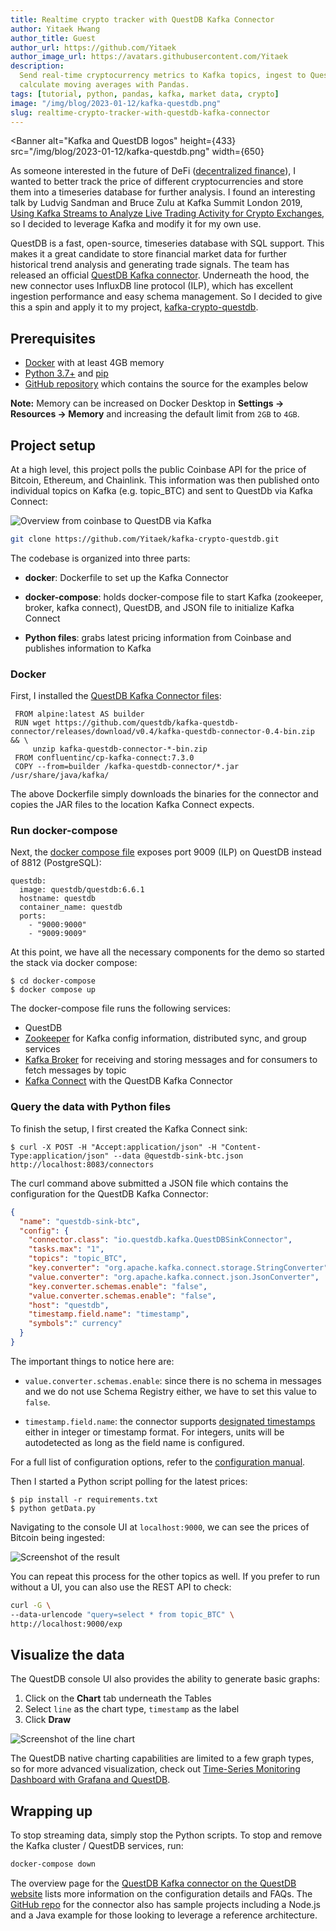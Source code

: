 ```yaml
---
title: Realtime crypto tracker with QuestDB Kafka Connector
author: Yitaek Hwang
author_title: Guest
author_url: https://github.com/Yitaek
author_image_url: https://avatars.githubusercontent.com/Yitaek
description:
  Send real-time cryptocurrency metrics to Kafka topics, ingest to QuestDB, and
  calculate moving averages with Pandas.
tags: [tutorial, python, pandas, kafka, market data, crypto]
image: "/img/blog/2023-01-12/kafka-questdb.png"
slug: realtime-crypto-tracker-with-questdb-kafka-connector
---
```



<Banner
  alt="Kafka and QuestDB logos"
  height={433}
  src="/img/blog/2023-01-12/kafka-questdb.png"
  width={650}
></Banner>

As someone interested in the future of DeFi
([decentralized finance](https://yitaek.medium.com/intro-to-defi-b4ab2ec0f156)),
I wanted to better track the price of different cryptocurrencies and store them
into a timeseries database for further analysis. I found an interesting talk by
Ludvig Sandman and Bruce Zulu at Kafka Summit London 2019,
[Using Kafka Streams to Analyze Live Trading Activity for Crypto Exchanges](https://www.confluent.io/kafka-summit-lon19/using-kafka-streams-analyze-trading-crypto-exchanges/),
so I decided to leverage Kafka and modify it for my own use.

QuestDB is a fast, open-source, timeseries database with SQL support. This makes
it a great candidate to store financial market data for further historical trend
analysis and generating trade signals. The team has released an official
[QuestDB Kafka connector](/docs/third-party-tools/kafka/questdb-kafka/).
Underneath the hood, the new connector uses InfluxDB line protocol (ILP), which
has excellent ingestion performance and easy schema management. So I decided to
give this a spin and apply it to my project,
[kafka-crypto-questdb](https://github.com/Yitaek/kafka-crypto-questdb).

## Prerequisites

- [Docker](https://docs.docker.com/get-docker/) with at least 4GB memory
- [Python 3.7+](https://www.python.org/downloads/) and
  [pip](https://pypi.org/project/pip/)
- [GitHub repository](https://github.com/Yitaek/kafka-crypto-questdb) which
  contains the source for the examples below

**Note:** Memory can be increased on Docker Desktop in **Settings -> Resources
-> Memory** and increasing the default limit from `2GB` to `4GB`.

## Project setup

At a high level, this project polls the public Coinbase API for the price of
Bitcoin, Ethereum, and Chainlink. This information was then published onto
individual topics on Kafka (e.g. topic_BTC) and sent to QuestDb via Kafka
Connect:

![Overview from coinbase to QuestDB via Kafka](/img/blog/2023-01-12/overview.png)

```bash
git clone https://github.com/Yitaek/kafka-crypto-questdb.git
```

The codebase is organized into three parts:

- **docker**: Dockerfile to set up the Kafka Connector

- **docker-compose**: holds docker-compose file to start Kafka (zookeeper,
  broker, kafka connect), QuestDB, and JSON file to initialize Kafka Connect

- **Python files**: grabs latest pricing information from Coinbase and publishes
  information to Kafka

### Docker

First, I installed the
[QuestDB Kafka Connector files](https://github.com/Yitaek/kafka-crypto-questdb/blob/main/docker/Dockerfile):

```
 FROM alpine:latest AS builder
 RUN wget https://github.com/questdb/kafka-questdb-connector/releases/download/v0.4/kafka-questdb-connector-0.4-bin.zip && \
     unzip kafka-questdb-connector-*-bin.zip
 FROM confluentinc/cp-kafka-connect:7.3.0
 COPY --from=builder /kafka-questdb-connector/*.jar /usr/share/java/kafka/
```

The above Dockerfile simply downloads the binaries for the connector and copies
the JAR files to the location Kafka Connect expects.

### Run docker-compose

Next, the
[docker compose file](https://github.com/Yitaek/kafka-crypto-questdb/blob/main/docker-compose/docker-compose.yml)
exposes port 9009 (ILP) on QuestDB instead of 8812 (PostgreSQL):

```
questdb:
  image: questdb/questdb:6.6.1
  hostname: questdb
  container_name: questdb
  ports:
    - "9000:9000"
    - "9009:9009"
```

At this point, we have all the necessary components for the demo so started the
stack via docker compose:

```shell
$ cd docker-compose
$ docker compose up
```

The docker-compose file runs the following services:

- QuestDB
- [Zookeeper](https://cwiki.apache.org/confluence/display/ZOOKEEPER) for Kafka
  config information, distributed sync, and group services
- [Kafka Broker](https://kafka.apache.org/documentation/#intro_nutshell) for
  receiving and storing messages and for consumers to fetch messages by topic
- [Kafka Connect](https://kafka.apache.org/documentation/#connect) with the
  QuestDB Kafka Connector

### Query the data with Python files

To finish the setup, I first created the Kafka Connect sink:

```shell title="From ./docker-compose directory"
$ curl -X POST -H "Accept:application/json" -H "Content-Type:application/json" --data @questdb-sink-btc.json http://localhost:8083/connectors
```

The curl command above submitted a JSON file which contains the configuration
for the QuestDB Kafka Connector:

```json
{
  "name": "questdb-sink-btc",
  "config": {
    "connector.class": "io.questdb.kafka.QuestDBSinkConnector",
    "tasks.max": "1",
    "topics": "topic_BTC",
    "key.converter": "org.apache.kafka.connect.storage.StringConverter",
    "value.converter": "org.apache.kafka.connect.json.JsonConverter",
    "key.converter.schemas.enable": "false",
    "value.converter.schemas.enable": "false",
    "host": "questdb",
    "timestamp.field.name": "timestamp",
    "symbols":" currency"
  }
}
```

The important things to notice here are:

- `value.converter.schemas.enable`: since there is no schema in messages and we
  do not use Schema Registry either, we have to set this value to `false`.

- `timestamp.field.name`: the connector supports
  [designated timestamps](/docs/concept/designated-timestamp/) either in integer
  or timestamp format. For integers, units will be autodetected as long as the
  field name is configured.

For a full list of configuration options, refer to the
[configuration manual](/docs/third-party-tools/kafka/questdb-kafka/#configuration-manual).

Then I started a Python script polling for the latest prices:

```shell
$ pip install -r requirements.txt
$ python getData.py
```

Navigating to the console UI at `localhost:9000`, we can see the prices of
Bitcoin being ingested:

![Screenshot of the result](/img/blog/2023-01-12/bitcoin.png)

You can repeat this process for the other topics as well. If you prefer to run
without a UI, you can also use the REST API to check:

```bash
curl -G \
--data-urlencode "query=select * from topic_BTC" \
http://localhost:9000/exp
```

## Visualize the data

The QuestDB console UI also provides the ability to generate basic graphs:

1. Click on the **Chart** tab underneath the Tables
2. Select `line` as the chart type, `timestamp` as the label
3. Click **Draw**

![Screenshot of the line chart](/img/blog/2023-01-12/visualization.png)

The QuestDB native charting capabilities are limited to a few graph types, so
for more advanced visualization, check out
[Time-Series Monitoring Dashboard with Grafana and QuestDB](/blog/time-series-monitoring-dashboard-grafana-questdb/).

## Wrapping up

To stop streaming data, simply stop the Python scripts. To stop and remove the
Kafka cluster / QuestDB services, run:

```bash
docker-compose down
```

The overview page for the
[QuestDB Kafka connector on the QuestDB website](/docs/third-party-tools/kafka/questdb-kafka/)
lists more information on the configuration details and FAQs. The
[GitHub repo](https://github.com/questdb/kafka-questdb-connector/tree/main/kafka-questdb-connector-samples)
for the connector also has sample projects including a Node.js and a Java
example for those looking to leverage a reference architecture.
